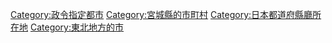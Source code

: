 {{commonscat|Sendai, Miyagi}}
{{catmore}}
{{DEFAULTSORT:Sendai}}
[[Category:政令指定都市|Category:政令指定都市]]
[[Category:宮城縣的市町村|Category:宮城縣的市町村]]
[[Category:日本都道府縣廳所在地|Category:日本都道府縣廳所在地]]
[[Category:東北地方的市|Category:東北地方的市]]